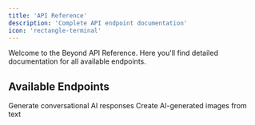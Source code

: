 ```yaml
---
title: 'API Reference'
description: 'Complete API endpoint documentation'
icon: 'rectangle-terminal'
---
```


Welcome to the Beyond API Reference. Here you'll find detailed documentation for all available endpoints.

## Available Endpoints

<CardGroup cols={2}>
  <Card title="Chat Completions" icon="message-bot" href="/api-reference/chat-completions">
    Generate conversational AI responses
  </Card>
  <Card title="Image Generation" icon="image" href="/api-reference/image-generation">
    Create AI-generated images from text
  </Card>
</CardGroup> 